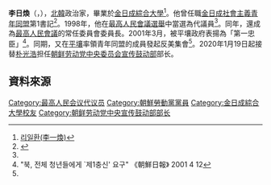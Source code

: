 {{noteTA
|G1=Country
|1=zh:北朝鮮; zh-cn:朝鲜; zh-tw:朝鮮; zh-hk:朝鮮; zh-sg:朝鲜;
}}

'''李日煥'''（{{lang|ko|리일환}}，{{bd|1960年||||}}），[[北韓|北韓]]政治家，畢業於[[金日成綜合大學|金日成綜合大學]]<ref name="daum">[http://100.daum.net/yearbook/view.do?id=61091 리일환(李一煥)]</ref>。他曾任職[[金日成社會主義青年同盟|金日成社會主義青年同盟]]第1書記<ref name="cybernk">{{Cite web |url=http://www.cybernk.net/infoText/InfoHumanDetail.aspx?rightType=3&SearchSubject=null&SearchSubject=null&SearchSubject=null&SearchSubject=null&SearchSubject=null&SearchSubject=null&SearchSubject=null&SearchSubject=null&SearchSubject=null&SearchSubject=null&SearchSubject=null&SearchSubject=null&SearchSubject=null&SearchAdminst=null&SearchAdminst=null&SearchAdminst=null&SearchAdminst=null&SearchAdminst=null&SearchAdminst=null&SearchAdminst=null&SearchAdminst=null&SearchAdminst=null&SearchAdminst=null&SearchAdminst=null&SearchAdminst=null&SearchAdminst=null&SearchSubject=null&SearchAdminst=null&SearchSubject=null&SearchAdminst=null&SearchSubject=null&SearchAdminst=null&SearchSubject=null&SearchAdminst=null&schword=&cp=5&mc=EJ0902&hid=EJ090200228405&direct=1&SearchSubject=null&SearchAdminst=null |title=리일환(李一煥) |access-date=2014-02-24 |archive-date=2015-09-23 |archive-url=https://web.archive.org/web/20150923230432/http://www.cybernk.net/infoText/InfoHumanDetail.aspx?rightType=3&SearchSubject=null&SearchSubject=null&SearchSubject=null&SearchSubject=null&SearchSubject=null&SearchSubject=null&SearchSubject=null&SearchSubject=null&SearchSubject=null&SearchSubject=null&SearchSubject=null&SearchSubject=null&SearchSubject=null&SearchAdminst=null&SearchAdminst=null&SearchAdminst=null&SearchAdminst=null&SearchAdminst=null&SearchAdminst=null&SearchAdminst=null&SearchAdminst=null&SearchAdminst=null&SearchAdminst=null&SearchAdminst=null&SearchAdminst=null&SearchAdminst=null&SearchSubject=null&SearchAdminst=null&SearchSubject=null&SearchAdminst=null&SearchSubject=null&SearchAdminst=null&SearchSubject=null&SearchAdminst=null&schword=&cp=5&mc=EJ0902&hid=EJ090200228405&direct=1&SearchSubject=null&SearchAdminst=null |dead-url=no }}</ref>。1998年，他在[[1998年朝鮮民主主義人民共和國最高人民會議選舉|最高人民會議選舉]]中當選為代議員<ref name="cybernk"/>。同年，還成為[[最高人民會議|最高人民會議]]的常任委員會委員長。2001年3月，被平壤政府表揚為「第一忠臣」<ref>"북, 전체 청년들에게 `제1충신' 요구" 《朝鮮日報》 2001 4 12</ref>。同期，又在[[平壤|平壤]]率領青年同盟的成員發起反美集會<ref name="daum"/>。2020年1月19日起接替[[朴光浩|朴光浩]]担任[[朝鲜劳动党中央委员会宣传鼓动部|朝鲜劳动党中央委员会宣传鼓动部]]部长。

==資料來源==
{{reflist}}


[[Category:最高人民会议代议员|Category:最高人民会议代议员]]
[[Category:朝鮮勞動黨黨員|Category:朝鮮勞動黨黨員]]
[[Category:金日成綜合大學校友|Category:金日成綜合大學校友]]
[[Category:朝鲜劳动党中央宣传鼓动部部长|Category:朝鲜劳动党中央宣传鼓动部部长]]
{{korea-bio-stub}}